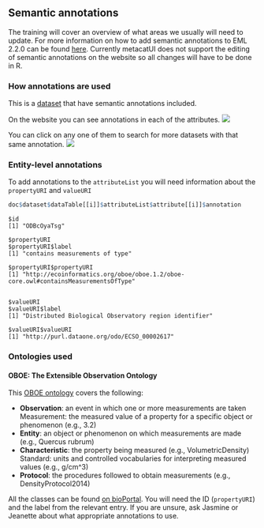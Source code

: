## Semantic annotations

The training will cover an overview of what areas we usually will need to update. For more information on how to add semantic annotations to EML 2.2.0 can be found
 <a href = 'https://eml.ecoinformatics.org/semantic-annotation-primer.html'>here</a>. Currently metacatUI does not support the editing of semantic annotations on the website so all changes will have to be done in R.

### How annotations are used

This is a  <a href = 'https://arcticdata.io/catalog/view/doi%3A10.18739%2FA2KW57J9Q'>dataset</a> that have semantic annotations included.

On the website you can see annotations in each of the attributes.
![]("../images/anotations_web.png")

You can click on any one of them to search for more datasets with that same annotation.
![]("../images/anotations_web_use.png")

### Entity-level annotations

To add annotations to the `attributeList` you will need information about the `propertyURI` and `valueURI`
```r
doc$dataset$dataTable[[i]]$attributeList$attribute[[i]]$annotation
```
```
$id
[1] "ODBcOyaTsg"

$propertyURI
$propertyURI$label
[1] "contains measurements of type"

$propertyURI$propertyURI
[1] "http://ecoinformatics.org/oboe/oboe.1.2/oboe-core.owl#containsMeasurementsOfType"


$valueURI
$valueURI$label
[1] "Distributed Biological Observatory region identifier"

$valueURI$valueURI
[1] "http://purl.dataone.org/odo/ECSO_00002617"
```

### Ontologies used

#### OBOE: The Extensible Observation Ontology

This <a href = 'https://github.com/NCEAS/oboe'>OBOE ontology</a> covers the following:

- **Observation**: an event in which one or more measurements are taken
Measurement: the measured value of a property for a specific object or phenomenon (e.g., 3.2)
- **Entity**: an object or phenomenon on which measurements are made (e.g., Quercus rubrum)
- **Characteristic**: the property being measured (e.g., VolumetricDensity)
Standard: units and controlled vocabularies for interpreting measured values (e.g., g/cm^3)
- **Protocol**: the procedures followed to obtain measurements (e.g., DensityProtocol2014)

All the classes can be found <a href = 'https://bioportal.bioontology.org/ontologies/OBOE/?p=classes'>on bioPortal</a>. You will need the ID (`propertyURI`) and the label from the relevant entry. If you are unsure, ask Jasmine or Jeanette about what appropriate annotations to use.
